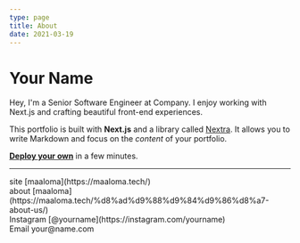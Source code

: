 ```yaml
---
type: page
title: About
date: 2021-03-19
---
```


# Your Name

Hey, I'm a Senior Software Engineer at Company. I enjoy working with Next.js and crafting beautiful front-end experiences.

This portfolio is built with **Next.js** and a library called [Nextra](https://nextra.vercel.app/). It allows you to write Markdown and focus on the _content_ of your portfolio.

[**Deploy your own**](https://vercel.com/new/git/external?repository-url=https://github.com/vercel-solutions/nextjs-portfolio-starter&project-name=portfolio&repository-name=portfolio) in a few minutes.

---

<div>
  site [maaloma](https://maaloma.tech/)
  <br />
  about [maaloma](https://maaloma.tech/%d8%ad%d9%88%d9%84%d9%86%d8%a7-about-us/)
  <br />
  Instagram [@yourname](https://instagram.com/yourname)
  <br />
  Email your@name.com
</div>
